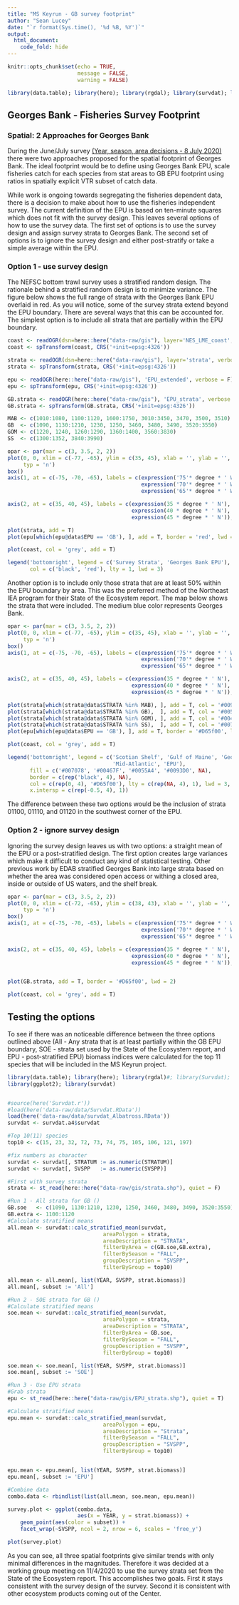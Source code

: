 ```yaml
---
title: "MS Keyrun - GB survey footprint"
author: "Sean Lucey"
date: "`r format(Sys.time(), '%d %B, %Y')`"
output:
  html_document:
    code_fold: hide
---
```


```r
knitr::opts_chunk$set(echo = TRUE, 
                      message = FALSE,
                      warning = FALSE)

library(data.table); library(here); library(rgdal); library(survdat); library(sf) 

```

## Georges Bank - Fisheries Survey Footprint

### Spatial: 2 Approaches for Georges Bank

During the June/July survey <a href="https://noaa-edab.github.io/ms-keyrun/DatasetDimensions.html" target="_blank"> (Year, season, area decisions - 8 July 2020) </a> there were two approaches proposed for the spatial footprint of Georges Bank.  The ideal footprint would be to define using Georges Bank EPU, scale fisheries catch for each species from stat areas to GB EPU footprint using ratios in spatially explicit VTR subset of catch data. 

While work is ongoing towards segregating the fisheries dependent data, there is a decision to make about how to use the fisheries independent survey.  The current definition of the EPU is based on ten-minute squares which does not fit with the survey design.  This leaves several options of how to use the survey data.  The first set of options is to use the survey design and assign survey strata to Georges Bank.  The second set of options is to ignore the survey design and either post-stratify or take a simple average within the EPU.  

### Option 1 - use survey design {#opt1}
The NEFSC bottom trawl survey uses a stratified random design.  The rationale behind a stratified random design is to minimize variance. The figure below shows the full range of strata with the Georges Bank EPU overlaid in red. As you will notice, some of the survey strata extend beyond the EPU boundary.  There are several ways that this can be accounted for.  The simplest option is to include all strata that are partially within the EPU boundary.

```r
coast <- readOGR(dsn=here::here("data-raw/gis"), layer='NES_LME_coast', verbose = F)
coast <- spTransform(coast, CRS('+init=epsg:4326'))

strata <- readOGR(dsn=here::here("data-raw/gis"), layer='strata', verbose = F)
strata <- spTransform(strata, CRS('+init=epsg:4326'))

epu <- readOGR(here::here("data-raw/gis"), 'EPU_extended', verbose = F)
epu <- spTransform(epu, CRS('+init=epsg:4326'))

GB.strata <- readOGR(here::here("data-raw/gis"), 'EPU_strata', verbose = F)
GB.strata <- spTransform(GB.strata, CRS('+init=epsg:4326'))

MAB <- c(1010:1080, 1100:1120, 1600:1750, 3010:3450, 3470, 3500, 3510)
GB  <- c(1090, 1130:1210, 1230, 1250, 3460, 3480, 3490, 3520:3550)
GOM <- c(1220, 1240, 1260:1290, 1360:1400, 3560:3830)
SS  <- c(1300:1352, 3840:3990)
```

```r
opar <- par(mar = c(3, 3.5, 2, 2))
plot(0, 0, xlim = c(-77, -65), ylim = c(35, 45), xlab = '', ylab = '', axes = F,
     typ = 'n')
box()
axis(1, at = c(-75, -70, -65), labels = c(expression('75'* degree * ' W'), 
                                          expression('70'* degree * ' W'),
                                          expression('65'* degree * ' W')))

axis(2, at = c(35, 40, 45), labels = c(expression(35 * degree * ' N'),
                                       expression(40 * degree * ' N'),
                                       expression(45 * degree * ' N')), las = T)

plot(strata, add = T)
plot(epu[which(epu@data$EPU == 'GB'), ], add = T, border = 'red', lwd = 2)

plot(coast, col = 'grey', add = T)

legend('bottomright', legend = c('Survey Strata', 'Georges Bank EPU'), 
       col = c('black', 'red'), lty = 1, lwd = 3)

```

Another option is to include only those strata that are at least 50% within the EPU boundary by area.  This was the preferred method of the Northeast IEA program for their State of the Ecosystem report.  The map below shows the strata that were included.  The medium blue color represents Georges Bank.

```r
opar <- par(mar = c(3, 3.5, 2, 2))
plot(0, 0, xlim = c(-77, -65), ylim = c(35, 45), xlab = '', ylab = '', axes = F,
     typ = 'n')
box()
axis(1, at = c(-75, -70, -65), labels = c(expression('75'* degree * ' W'), 
                                          expression('70'* degree * ' W'),
                                          expression('65'* degree * ' W')))

axis(2, at = c(35, 40, 45), labels = c(expression(35 * degree * ' N'),
                                       expression(40 * degree * ' N'),
                                       expression(45 * degree * ' N')), las = T)

plot(strata[which(strata@data$STRATA %in% MAB), ], add = T, col = '#0093D0')
plot(strata[which(strata@data$STRATA %in% GB),  ], add = T, col = '#0055A4')
plot(strata[which(strata@data$STRATA %in% GOM), ], add = T, col = '#00467F')
plot(strata[which(strata@data$STRATA %in% SS),  ], add = T, col = '#007078')
plot(epu[which(epu@data$EPU == 'GB'), ], add = T, border = '#D65f00', lwd = 2)

plot(coast, col = 'grey', add = T)

legend('bottomright', legend = c('Scotian Shelf', 'Gulf of Maine', 'Georges Bank',
                                 'Mid-Atlantic', 'EPU'), 
       fill = c('#007078', '#00467F', '#0055A4', '#0093D0', NA), 
       border = c(rep('black', 4), NA), 
       col = c(rep(0, 4), '#D65f00'), lty = c(rep(NA, 4), 1), lwd = 3, 
       x.intersp = c(rep(-0.5, 4), 1))


```

The difference between these two options would be the inclusion of strata 01100, 01110, and 01120 in the southwest corner of the EPU.

### Option 2 - ignore survey design
Ignoring the survey design leaves us with two options: a straight mean of the EPU or a post-stratified design.  The first option creates large variances which make it difficult to conduct any kind of statistical testing.  Other previous work by EDAB stratified Georges Bank into large strata based on whether the area was considered open access or withing a closed area, inside or outside of US waters, and the shelf break.  

```r
opar <- par(mar = c(3, 3.5, 2, 2))
plot(0, 0, xlim = c(-72, -65), ylim = c(38, 43), xlab = '', ylab = '', axes = F,
     typ = 'n')
box()
axis(1, at = c(-75, -70, -65), labels = c(expression('75'* degree * ' W'), 
                                          expression('70'* degree * ' W'),
                                          expression('65'* degree * ' W')))

axis(2, at = c(35, 40, 45), labels = c(expression(35 * degree * ' N'),
                                       expression(40 * degree * ' N'),
                                       expression(45 * degree * ' N')), las = T)


plot(GB.strata, add = T, border = '#D65f00', lwd = 2)

plot(coast, col = 'grey', add = T)
```


## Testing the options
To see if there was an noticeable difference between the three options outlined above (All - Any strata that is at least partially within the GB EPU boundary, SOE - strata set used by the State of the Ecosystem report, and EPU - post-stratified EPU) biomass indices were calculated for the top 11 species that will be included in the MS Keyrun project.  

```r
library(data.table); library(here); library(rgdal)#; library(Survdat);
library(ggplot2); library(survdat)


#source(here('Survdat.r'))
#load(here('data-raw/data/Survdat.RData'))
load(here('data-raw/data/survdat_Albatross.RData'))
survdat <- survdat.a4$survdat

#Top 10(11) species
top10 <- c(15, 23, 32, 72, 73, 74, 75, 105, 106, 121, 197)

#fix numbers as character
survdat <- survdat[, STRATUM := as.numeric(STRATUM)]
survdat <- survdat[, SVSPP   := as.numeric(SVSPP)]

#First with survey strata
strata <- st_read(here::here("data-raw/gis/strata.shp"), quiet = F)

#Run 1 - All strata for GB ()
GB.soe   <- c(1090, 1130:1210, 1230, 1250, 3460, 3480, 3490, 3520:3550)
GB.extra <- 1100:1120
#Calculate stratified means
all.mean <- survdat::calc_stratified_mean(survdat,
                              areaPolygon = strata,
                              areaDescription = "STRATA",
                              filterByArea = c(GB.soe,GB.extra),
                              filterBySeason = "FALL",
                              groupDescription = "SVSPP",
                              filterByGroup = top10)

all.mean <- all.mean[, list(YEAR, SVSPP, strat.biomass)]
all.mean[, subset := 'All']

#Run 2 - SOE strata for GB ()
#Calculate stratified means
soe.mean <- survdat::calc_stratified_mean(survdat,
                              areaPolygon = strata,
                              areaDescription = "STRATA",
                              filterByArea = GB.soe,
                              filterBySeason = "FALL",
                              groupDescription = "SVSPP",
                              filterByGroup = top10)

soe.mean <- soe.mean[, list(YEAR, SVSPP, strat.biomass)]
soe.mean[, subset := 'SOE']

#Run 3 - Use EPU strata
#Grab strata
epu <- st_read(here::here("data-raw/gis/EPU_strata.shp"), quiet = T)

#Calculate stratified means
epu.mean <- survdat::calc_stratified_mean(survdat,
                              areaPolygon = epu,
                              areaDescription = "Strata",
                              filterBySeason = "FALL",
                              groupDescription = "SVSPP",
                              filterByGroup = top10)


epu.mean <- epu.mean[, list(YEAR, SVSPP, strat.biomass)]
epu.mean[, subset := 'EPU']

#Combine data
combo.data <- rbindlist(list(all.mean, soe.mean, epu.mean))

survey.plot <- ggplot(combo.data,
                      aes(x = YEAR, y = strat.biomass)) +
    geom_point(aes(color = subset)) +
    facet_wrap(~SVSPP, ncol = 2, nrow = 6, scales = 'free_y')

plot(survey.plot)

```

As you can see, all three spatial footprints give similar trends with only minimal differences in the magnitudes.  Therefore it was decided at a working group meeting on 11/4/2020 to use the survey strata set from the State of the Ecosystem report.  This accomplishes two goals.  First it stays consistent with the survey design of the survey.  Second it is consistent with other ecosystem products coming out of the Center.

